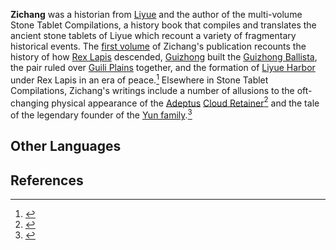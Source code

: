 {{Character Infobox
|type             = Mentioned
|image            = <!--NPC Zichang.png-->
|realname         = <!-- Optional, if different from in-game name -->
|deceased         = 
|region           = Liyue
|affiliation      = 
|title            = 
}}
'''Zichang''' was a historian from [[Liyue]] and the author of the multi-volume Stone Tablet Compilations, a history book that compiles and translates the ancient stone tablets of Liyue which recount a variety of fragmentary historical events. The [[Stone Tablet Compilations: Vol. I|first volume]] of Zichang's publication recounts the history of how [[Rex Lapis]] descended, [[Guizhong]] built the [[Guizhong Ballista]], the pair ruled over [[Guili Plains]] together, and the formation of [[Liyue Harbor]] under Rex Lapis in an era of peace.<ref name="ST1C">{{Ref/Book|Stone Tablet Compilations: Vol. I}}</ref> Elsewhere in Stone Tablet Compilations, Zichang's writings include a number of allusions to the oft-changing physical appearance of the [[Adeptus]] [[Xianyun|Cloud Retainer]]<ref name="XYCD">{{Ref/CS|Xianyun|Character Details}}</ref> and the tale of the legendary founder of the [[Yun Family|Yun family]].<ref name="CF">{{Ref/Weapon|Cloudforged}}</ref>

==Other Languages==
{{Other Languages
|en       = 
|zhs      = 子苌
|zhs_rm   = 
|zht      = 子萇
|zht_rm   = 
|ja       = 子萇
|ja_rm    = 
|ko       = 자장(子萇)
|ko_rm    = 
|es       = Zichang
|fr       = Zichang
|ru       = Цзы Чан
|th       = Zichang
|th_rm    = 
|vi       = Zichang
|de       = Zichang
|id       = Zichang
|pt       = Zichang
|tr       = Zichang
|it       = Zichang
}}

==References==
{{Reflist}}
